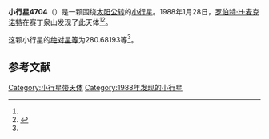 {{Infobox planet
| bgcolour = #FFFFC0
| name = 4704 Sheena
| symbol = 
| image = 
| caption = 
| discovery = yes
| discovery_ref = 
| discoverer = [[罗伯特·H·麦克诺特|罗伯特·H·麦克诺特]]
| discovery_site = [[赛丁泉山|赛丁泉山]] 
| discovered = 1988年1月28日
| designations = yes
| mp_name = 
| named_after = 
| alt_names = 1988 BE5/ 5027 T-2
| mp_category = [[主带小行星|主带小行星]]
| orbit_ref = <ref name="a">[http://ssd.jpl.nasa.gov/sbdb.cgi?sstr=4704 4704 Sheena] {{Wayback|url=http://ssd.jpl.nasa.gov/sbdb.cgi?sstr=4704 |date=20210717122637 }}，小行星數據庫瀏覽器（JPL Small-Body Database Browser）－[[美国国家航空航天局|美国国家航空航天局]]喷气推进实验室</ref>
| epoch = 2456400.5 (2013年4月18日更新)
| aphelion = {{convert|2.9667217|AU|km|3|abbr=on|lk=out}}
| perihelion = {{convert|2.2857661|AU|km|3|abbr=on}}
| semimajor = {{convert|2.6262439|AU|km|3|abbr=on}}
| eccentricity = 0.1296444
| period = 1554.536845 [[日|日]]<br />4.26[[儒略年|儒略年]]
| avg_speed = 
| inclination = 12.17329
| asc_node = 220.89139
| mean_anomaly = 
| arg_peri = 280.68193
| satellites = 
| physical_characteristics = yes
| dimensions = 
| mass = 
| density = 
| surface_grav = 
| escape_velocity = 
| sidereal_day = 
| axial_tilt = 
| pole_ecliptic_lat = 
| pole_ecliptic_lon = 
| albedo = 
| temperatures= 
| temp_name1 = 
| mean_temp_1 = 
| max_temp_1 = 
| temp_name2 = 
| max_temp_2 = 
| spectral_type = 
| abs_magnitude = 280.68193
}}

'''小行星4704'''（{{lang-en|4704 Sheena}}）是一颗围绕[[太阳|太阳]][[公转|公转]]的[[小行星|小行星]]。1988年1月28日，[[罗伯特·H·麦克诺特|罗伯特·H·麦克诺特]]在赛丁泉山发现了此天体<ref name="a" /><ref>{{cite news|title=小行星列表|url=http://cfa-www.harvard.edu/iau/lists/NumberedMPs.txt|accessdate=2013-07-08|newspaper=哈佛大学|archive-date=2008-05-17|archive-url=https://web.archive.org/web/20080517010638/http://cfa-www.harvard.edu/iau/lists/NumberedMPs.txt|dead-url=no}}</ref>。

这颗小行星的[[绝对星等|绝对星等]]为280.68193等<ref name="a" />。

==参考文献==
{{reflist}}
{{Minor Planet Number|[[小行星4703|小行星4703]]|[[小行星4705|小行星4705]]}}

{{小天体}}

[[Category:小行星带天体|Category:小行星带天体]]
[[Category:1988年发现的小行星|Category:1988年发现的小行星]]

{{asteroid-stub}}